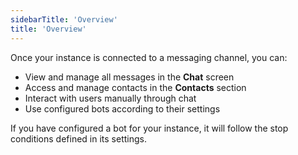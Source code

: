```yaml
---
sidebarTitle: 'Overview'
title: 'Overview'
---
```


Once your instance is connected to a messaging channel, you can:
- View and manage all messages in the **Chat** screen
- Access and manage contacts in the **Contacts** section
- Interact with users manually through chat
- Use configured bots according to their settings

<Note>If you have configured a bot for your instance, it will follow the stop conditions defined in its settings.</Note>